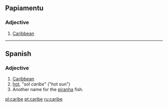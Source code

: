 ==Papiamentu==

===Adjective===
{{infl|pap|adjective}}

# [[Caribbean]]

----

==Spanish==

===Adjective===
{{es-adj|f=caribe}}

# [[Caribbean]]
# [[hot]], "''sol caribe''" ("hot sun")
# Another name for the [[piranha]] fish.

[[pl:caribe]]
[[pt:caribe]]
[[ru:caribe]]